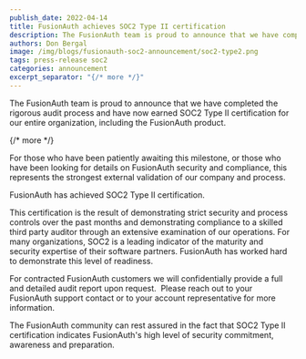 ```yaml
---
publish_date: 2022-04-14 
title: FusionAuth achieves SOC2 Type II certification
description: The FusionAuth team is proud to announce that we have completed the rigorous audit process and have now earned SOC2 Type II certification for our entire organization, including the FusionAuth product. 
authors: Don Bergal
image: /img/blogs/fusionauth-soc2-announcement/soc2-type2.png
tags: press-release soc2
categories: announcement
excerpt_separator: "{/* more */}"
---
```


The FusionAuth team is proud to announce that we have completed the rigorous audit process and have now earned SOC2 Type II certification for our entire organization, including the FusionAuth product.

{/* more */}

For those who have been patiently awaiting this milestone, or those who have been looking for details on FusionAuth security and compliance, this represents the strongest external validation of our company and process. 

<Aside type="note" nodark="true">
FusionAuth has achieved SOC2 Type II certification.
</Aside>

This certification is the result of demonstrating strict security and process controls over the past months and demonstrating compliance to a skilled third party auditor through an extensive examination of our operations. For many organizations, SOC2 is a leading indicator of the maturity and security expertise of their software partners. FusionAuth has worked hard to demonstrate this level of readiness. 

For contracted FusionAuth customers we will confidentially provide a full and detailed audit report upon request.  Please reach out to your FusionAuth support contact or to your account representative for more information. 

The FusionAuth community can rest assured in the fact that SOC2 Type II certification indicates FusionAuth's high level of security commitment, awareness and preparation.

